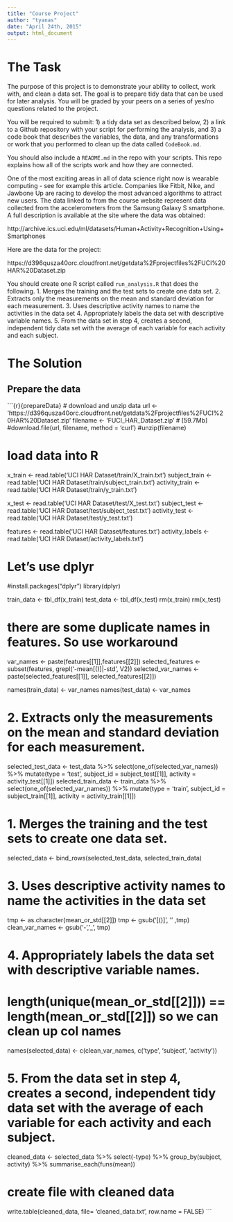 ```yaml
---
title: "Course Project"
author: "tyanas"
date: "April 24th, 2015"
output: html_document
---
```


# The Task
The purpose of this project is to demonstrate your ability to collect, work with, and clean a data set. The goal is to prepare tidy data that can be used for later analysis. You will be graded by your peers on a series of yes/no questions related to the project. 

You will be required to submit: 
1) a tidy data set as described below, 
2) a link to a Github repository with your script for performing the analysis, and 
3) a code book that describes the variables, the data, and any transformations or work that you performed to clean up the data called ``CodeBook.md``. 

You should also include a ``README.md`` in the repo with your scripts. This repo explains how all of the scripts work and how they are connected. 

One of the most exciting areas in all of data science right now is wearable computing - see for example this article. Companies like Fitbit, Nike, and Jawbone Up are racing to develop the most advanced algorithms to attract new users. The data linked to from the course website represent data collected from the accelerometers from the Samsung Galaxy S smartphone. A full description is available at the site where the data was obtained: 

http://archive.ics.uci.edu/ml/datasets/Human+Activity+Recognition+Using+Smartphones 

Here are the data for the project: 

https://d396qusza40orc.cloudfront.net/getdata%2Fprojectfiles%2FUCI%20HAR%20Dataset.zip 

You should create one R script called ``run_analysis.R`` that does the following. 
1. Merges the training and the test sets to create one data set.
2. Extracts only the measurements on the mean and standard deviation for each measurement. 
3. Uses descriptive activity names to name the activities in the data set
4. Appropriately labels the data set with descriptive variable names. 
5. From the data set in step 4, creates a second, independent tidy data set with the average of each variable for each activity and each subject.

# The Solution
## Prepare the data
```{r}{prepareData}
# download and unzip data
url <- 'https://d396qusza40orc.cloudfront.net/getdata%2Fprojectfiles%2FUCI%20HAR%20Dataset.zip'
filename <- 'FUCI_HAR_Dataset.zip'
# [59.7Mb]
#download.file(url, filename, method = 'curl')
#unzip(filename)

# load data into R

x_train <- read.table('UCI HAR Dataset/train/X_train.txt')
subject_train <- read.table('UCI HAR Dataset/train/subject_train.txt')
activity_train <- read.table('UCI HAR Dataset/train/y_train.txt')

x_test <- read.table('UCI HAR Dataset/test/X_test.txt')
subject_test <- read.table('UCI HAR Dataset/test/subject_test.txt')
activity_test <- read.table('UCI HAR Dataset/test/y_test.txt')

features <- read.table('UCI HAR Dataset/features.txt')
activity_labels <- read.table('UCI HAR Dataset/activity_labels.txt')


# Let's use dplyr
#install.packages("dplyr")
library(dplyr)

train_data <- tbl_df(x_train)
test_data <- tbl_df(x_test)
rm(x_train)
rm(x_test)

# there are some duplicate names in features. So use workaround
var_names <- paste(features[[1]],features[[2]])
selected_features <- subset(features, grepl('-mean[()]|-std', V2))
selected_var_names <- paste(selected_features[[1]], selected_features[[2]])

names(train_data) <- var_names
names(test_data) <- var_names

# 2. Extracts only the measurements on the mean and standard deviation for each measurement. 
selected_test_data <- test_data %>% 
    select(one_of(selected_var_names)) %>% 
    mutate(type = 'test',
           subject_id = subject_test[[1]],
           activity = activity_test[[1]])
selected_train_data <- train_data %>% 
    select(one_of(selected_var_names)) %>% 
    mutate(type = 'train',
           subject_id = subject_train[[1]],
           activity = activity_train[[1]])


# 1. Merges the training and the test sets to create one data set.
selected_data <- bind_rows(selected_test_data, selected_train_data)


# 3. Uses descriptive activity names to name the activities in the data set
tmp <- as.character(mean_or_std[[2]])
tmp <- gsub('[()]', '' ,tmp)
clean_var_names <- gsub('-','_', tmp) 

# 4. Appropriately labels the data set with descriptive variable names. 
# length(unique(mean_or_std[[2]])) == length(mean_or_std[[2]]) so we can clean up col names
names(selected_data) <- c(clean_var_names, c('type', 'subject', 'activity'))

# 5. From the data set in step 4, creates a second, independent tidy data set with the average of each variable for each activity and each subject.
cleaned_data <- selected_data %>%
    select(-type) %>%
    group_by(subject, activity) %>%
    summarise_each(funs(mean))

# create file with cleaned data
write.table(cleaned_data, file= 'cleaned_data.txt', row.name = FALSE)
```